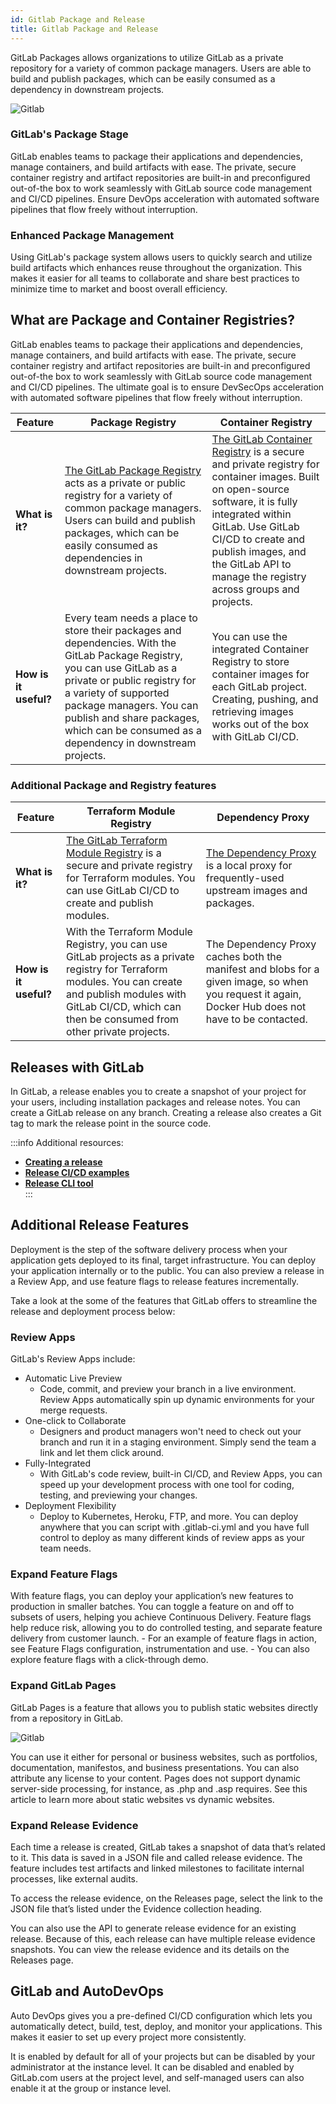 ```yaml
---
id: Gitlab Package and Release
title: Gitlab Package and Release
---
```


GitLab Packages allows organizations to utilize GitLab as a private repository for a variety of common package managers. Users are able to build and publish packages, 
which can be easily consumed as a dependency in downstream projects.

![Gitlab](/img/gitlab/27.png)

### GitLab's Package Stage 
GitLab enables teams to package their applications and dependencies, manage containers, and build artifacts with ease. 
The private, secure container registry and artifact repositories are built-in and preconfigured out-of-the box to work seamlessly with GitLab source code management 
and CI/CD pipelines. Ensure DevOps acceleration with automated software pipelines that flow freely without interruption.

### Enhanced Package Management
Using GitLab's package system allows users to quickly search and utilize build artifacts which enhances reuse throughout the organization. 
This makes it easier for all teams to collaborate and share best practices to minimize time to market and boost overall efficiency.

## What are Package and Container Registries?
GitLab enables teams to package their applications and dependencies, manage containers, and build artifacts with ease. 
The private, secure container registry and artifact repositories are built-in and preconfigured out-of-the box to work seamlessly with GitLab source code management 
and CI/CD pipelines. The ultimate goal is to ensure DevSecOps acceleration with automated software pipelines that flow freely without interruption.

| **Feature**         | **Package Registry** | **Container Registry** |
|----------------------|-----------------------|-------------------------|
| **What is it?**      | [The GitLab Package Registry](https://docs.gitlab.com/ee/user/packages/package_registry/) acts as a private or public registry for a variety of common package managers. Users can build and publish packages, which can be easily consumed as dependencies in downstream projects. | [The GitLab Container Registry](https://docs.gitlab.com/ee/user/packages/container_registry/) is a secure and private registry for container images. Built on open-source software, it is fully integrated within GitLab. Use GitLab CI/CD to create and publish images, and the GitLab API to manage the registry across groups and projects. |
| **How is it useful?** | Every team needs a place to store their packages and dependencies. With the GitLab Package Registry, you can use GitLab as a private or public registry for a variety of supported package managers. You can publish and share packages, which can be consumed as a dependency in downstream projects. | You can use the integrated Container Registry to store container images for each GitLab project. Creating, pushing, and retrieving images works out of the box with GitLab CI/CD. |

### Additional Package and Registry features

| **Feature**               | **Terraform Module Registry** | **Dependency Proxy** |
|----------------------------|-------------------------------|-----------------------|
| **What is it?**            | [The GitLab Terraform Module Registry](https://docs.gitlab.com/ee/user/packages/terraform_module_registry/) is a secure and private registry for Terraform modules. You can use GitLab CI/CD to create and publish modules. | [The Dependency Proxy](https://docs.gitlab.com/ee/user/packages/dependency_proxy/) is a local proxy for frequently-used upstream images and packages. |
| **How is it useful?**      | With the Terraform Module Registry, you can use GitLab projects as a private registry for Terraform modules. You can create and publish modules with GitLab CI/CD, which can then be consumed from other private projects. | The Dependency Proxy caches both the manifest and blobs for a given image, so when you request it again, Docker Hub does not have to be contacted. |

## Releases with GitLab
In GitLab, a release enables you to create a snapshot of your project for your users, including installation packages and release notes. 
You can create a GitLab release on any branch. Creating a release also creates a Git tag to mark the release point in the source code. 


:::info Additional resources:
- [**Creating a release**](https://docs.gitlab.com/ee/user/project/releases/#create-a-release)
- [**Release CI/CD examples**](https://docs.gitlab.com/ee/user/project/releases/release_cicd_examples.html)  
- [**Release CLI tool**](https://docs.gitlab.com/ee/user/project/releases/release_cli.html)  
:::

## Additional Release Features
Deployment is the step of the software delivery process when your application gets deployed to its final, target infrastructure. 
You can deploy your application internally or to the public. You can also preview a release in a Review App, and use feature flags to release features incrementally.

Take a look at the some of the features that GitLab offers to streamline the release and deployment process below:

### Review Apps
GitLab's Review Apps include:
- Automatic Live Preview
    - Code, commit, and preview your branch in a live environment. Review Apps automatically spin up dynamic environments for your merge requests.
- One-click to Collaborate
    - Designers and product managers won't need to check out your branch and run it in a staging environment. Simply send the team a link and let them click around.
- Fully-Integrated
    - With GitLab's code review, built-in CI/CD, and Review Apps, you can speed up your development process with one tool for coding, testing, and previewing your changes.
- Deployment Flexibility
    - Deploy to Kubernetes, Heroku, FTP, and more. You can deploy anywhere that you can script with .gitlab-ci.yml and you have full control to deploy as many different kinds of review apps as your team needs.

### Expand Feature Flags
With feature flags, you can deploy your application’s new features to production in smaller batches. 
You can toggle a feature on and off to subsets of users, helping you achieve Continuous Delivery. Feature flags help reduce risk, allowing you to do controlled testing, 
and separate feature delivery from customer launch.
    - For an example of feature flags in action, see Feature Flags configuration, instrumentation and use.
    - You can also explore feature flags with a click-through demo.

### Expand GitLab Pages
GitLab Pages is a feature that allows you to publish static websites directly from a repository in GitLab.

![Gitlab](/img/gitlab/28.png)

You can use it either for personal or business websites, such as portfolios, documentation, manifestos, and business presentations. 
You can also attribute any license to your content.
Pages does not support dynamic server-side processing, for instance, as .php and .asp requires. See this article to learn more about static websites vs dynamic websites.

### Expand Release Evidence
Each time a release is created, GitLab takes a snapshot of data that’s related to it. This data is saved in a JSON file and called release evidence. 
The feature includes test artifacts and linked milestones to facilitate internal processes, like external audits.

To access the release evidence, on the Releases page, select the link to the JSON file that’s listed under the Evidence collection heading.

You can also use the API to generate release evidence for an existing release. Because of this, each release can have multiple release evidence snapshots. 
You can view the release evidence and its details on the Releases page.

## GitLab and AutoDevOps
Auto DevOps gives you a pre-defined CI/CD configuration which lets you automatically detect, build, test, deploy, and monitor your applications. 
This makes it easier to set up every project more consistently.

It is enabled by default for all of your projects but can be disabled by your administrator at the instance level. 
It can be disabled and enabled by GitLab.com users at the project level, and self-managed users can also enable it at the group or instance level.
